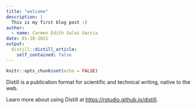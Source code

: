 ```yaml
---
title: "welcome"
description: |
  This is my first blog post :)
author:
  - name: Carmen Edith Galaz García
date: 01-18-2021
output:
  distill::distill_article:
    self_contained: false
---
```



```r
knitr::opts_chunk$set(echo = FALSE)
```

Distill is a publication format for scientific and technical writing, native to the web.

Learn more about using Distill at <https://rstudio.github.io/distill>.


